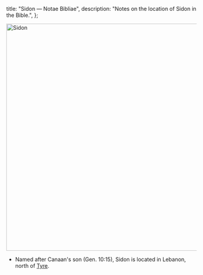   title: "Sidon — Notae Bibliae",
  description: "Notes on the location of Sidon in the Bible.",
};

<Initial text="Sidon" />

<Image
  className="sepia rounded"
  src="/places/sidon.jpg"
  alt="Sidon"
  width="600"
  height="600"
/>

- Named after Canaan's son (Gen. 10:15), Sidon is located in Lebanon, north of [Tyre](/places/old-testament/joshua/tyre).
